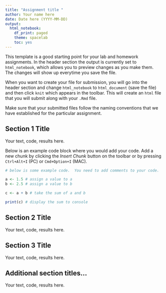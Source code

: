 ---
title: "Assignment title "
author: Your name here
date: Date here (YYYY-MM-DD)
output:
  html_notebook:
    df_print: paged
    theme: spacelab
    toc: yes
---

This template is a good starting point for your lab and homework assignments. In the header section the output is currently set to `html_notebook`, which allows you to preview changes as you make them.  The changes will show up everytime you save the file.

When you want to create your file for submission, you will go into the header section and change `html_notebook` to `html_document` (save the file) and then click `knit` which appears in the toolbar.  This will create an `html` file that you will submit along with your `.Rmd` file.  

Make sure that your submitted files follow the naming conventions that we have established for the particular assignment.

## Section 1 Title
Your text, code, results here.

Below is an example code block where you would add your code.  Add a new chunk by clicking the *Insert Chunk* button on the toolbar or by pressing `Ctrl+Alt+I` (PC) or `Cmd+Option+I` (MAC).
```{r}
# below is some example code.  You need to add comments to your code.  Comments are denoted with the # symbol and are not evaluated by R.

a <- 1.5 # assign a value to a
b <- 2.5 # assign a value to b

c <- a + b # take the sum of a and b

print(c) # display the sum to console
```


## Section 2 Title
Your text, code, results here.

## Section 3 Title
Your text, code, results here.

## Additional section titles...
Your text, code, results here.

